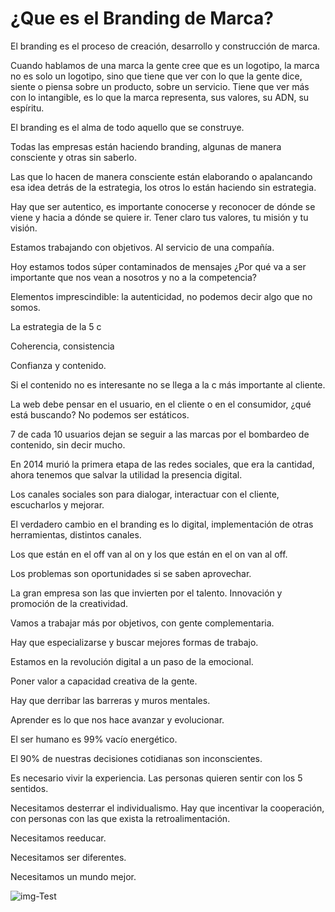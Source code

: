 # ¿Que es el Branding de Marca?

El branding es el proceso de creación, desarrollo y construcción de marca.

Cuando hablamos de una marca la gente cree que es un logotipo, la marca no es solo un logotipo, sino que tiene que ver con lo que la gente dice, siente o piensa sobre un producto, sobre un servicio. Tiene que ver más con lo intangible, es lo que la marca representa, sus valores, su ADN, su espíritu.  

El branding es el alma de todo aquello que se construye.

Todas las empresas están haciendo branding, algunas de manera consciente y otras sin saberlo.

Las que lo hacen de manera consciente están elaborando o apalancando esa idea detrás de la estrategia, los otros lo están haciendo sin estrategia.

Hay que ser autentico, es importante conocerse y reconocer de dónde se viene y hacia a dónde se quiere ir. Tener claro tus valores, tu misión y tu visión.

Estamos trabajando con objetivos. Al servicio de una compañía.

Hoy estamos todos súper contaminados de mensajes ¿Por qué va a ser importante que nos vean a nosotros y no a la competencia?

Elementos imprescindible: la autenticidad, no podemos decir algo que no somos.

La estrategia de la 5 c

Coherencia, consistencia

Confianza y contenido.

Si el contenido no es interesante no se llega a la c más importante al cliente.

La web debe pensar en el usuario, en el cliente o en el consumidor, ¿qué está buscando? No podemos ser estáticos.

7 de cada 10 usuarios dejan se seguir a las marcas por el bombardeo de contenido, sin decir mucho.

En 2014 murió la primera etapa de las redes sociales, que era la cantidad, ahora tenemos que salvar la utilidad la presencia digital.

Los canales sociales son para dialogar, interactuar con el cliente, escucharlos y mejorar.

El verdadero cambio en el branding es lo digital, implementación de otras herramientas, distintos canales.

Los que están en el off van al on y los que están en el on van al off.

Los problemas son oportunidades si se saben aprovechar.

La gran empresa son las que invierten por el talento. Innovación y promoción de la creatividad.

Vamos a trabajar más por objetivos, con gente complementaria.

Hay que especializarse y buscar mejores formas de trabajo.

Estamos en la revolución digital a un paso de la emocional.

Poner valor a capacidad creativa de la gente.

Hay que derribar las barreras y muros mentales.

Aprender es lo que nos hace avanzar y evolucionar.

El ser humano es 99% vacío energético.

El 90% de nuestras decisiones cotidianas son inconscientes.

Es necesario vivir la experiencia. Las personas quieren sentir con los 5 sentidos.

Necesitamos desterrar el individualismo. Hay que incentivar la cooperación, con personas con las que exista la retroalimentación.

Necesitamos reeducar.

Necesitamos ser diferentes.

Necesitamos un mundo mejor.

![img-Test](https://octodex.github.com/images/minion.png)
